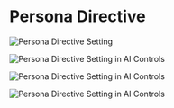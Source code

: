 # Persona Directive



![Persona Directive Setting](/images/personadirective4.png)

![Persona Directive Setting in AI Controls](/images/personadirective1.png)

![Persona Directive Setting in AI Controls](/images/personadirective2.png)

![Persona Directive Setting in AI Controls](/images/personadirective3.png)

